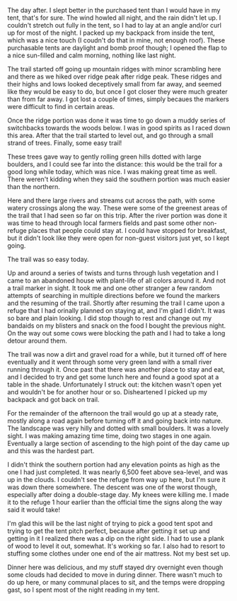 The day after. I slept better in the purchased tent than I would have in my
tent, that's for sure. The wind howled all night, and the rain didn't let up. I
couldn't stretch out fully in the tent, so I had to lay at an angle and/or curl
up for most of the night. I packed up my backpack from inside the tent, which
was a nice touch (I coudn't do that in mine, not enough roof). These purchasable
tents are daylight and bomb proof though; I opened the flap to a nice sun-filled
and calm morning, nothing like last night.

<Stats
  gain="3809"
  garmin="11485969109"
  loss="4453"
  miles="13.88"
  steps="32972"
/>

The trail started off going up mountain ridges with minor scrambling here and
there as we hiked over ridge peak after ridge peak. These ridges and their
highs and lows looked deceptively small from far away, and seemed like they
would be easy to do, but once I got closer they were much greater than from
far away. I got lost a couple of times, simply becaues the markers were
difficult to find in certain areas.

Once the ridge portion was done it was time to go down a muddy series of
switchbacks towards the woods below. I was in good spirits as I raced down
this area. After that the trail started to level out, and go through a small
strand of trees. Finally, some easy trail!

These trees gave way to gently rolling green hills dotted with large boulders,
and I could see far into the distance: this would be the trail for a good long
while today, which was nice. I was making great time as well. There weren't
kidding when they said the southern portion was much easier than the northern.

Here and there large rivers and streams cut across the path, with some watery
crossings along the way. These were some of the greenest areas of the trail that
I had seen so far on this trip. After the river portion was done it was time to
head through local farmers fields and past some other non-refuge places that
people could stay at. I could have stopped for breakfast, but it didn't look
like they were open for non-guest visitors just yet, so I kept going.

The trail was so easy today.

Up and around a series of twists and turns through lush vegetation and I came
to an abandoned house with plant-life of all colors around it. And not a trail
marker in sight. It took me and one other stranger a few random attempts of
searching in multiple directions before we found the markers and the resuming
of the trail. Shortly after resuming the trail I came upon a refuge that I had
orinally planned on staying at, and I'm glad I didn't. It was so bare and plain
looking. I did stop though to rest and change out my bandaids on my blisters and
snack on the food I bought the previous night. On the way out some cows were
blocking the path and I had to take a long detour around them.

The trail was now a dirt and gravel road for a while, but it turned off of here
eventually and it went through some very green land with a small river
running through it. Once past that there was another place to stay and eat, and
I decided to try and get some lunch here and found a good spot at a table in the
shade. Unfortunately I struck out: the kitchen wasn't open yet and wouldn't be
for another hour or so. Disheartened I picked up my backpack and got back on
trail.

For the remainder of the afternoon the trail would go up at a steady rate,
mostly along a road again before turning off it and going back into nature. The
landscape was very hilly and dotted with small boulders. It was a lovely sight.
I was making amazing time time, doing two stages in one again. Eventually a
large section of ascending to the high point of the day came up and this was
the hardest part.

I didn't think the southern portion had any elevation points as high as the one
I had just completed. It was nearly 6,500 feet above sea-level, and was up in
the clouds. I couldn't see the refuge from way up here, but I'm sure it was
down there somewhere. The descent was one of the worst though, especially after
doing a double-stage day. My knees were killing me. I made it to the refuge 1
hour earlier than the official time the signs along the way said it would take!

I'm glad this will be the last night of trying to pick a good tent spot and trying
to get the tent pitch perfect, because after getting it set up and getting in
it I realized there was a dip on the right side. I had to use a plank of wood
to level it out, somewhat. It's working so far. I also had to resort to stuffing
some clothes under one end of the air mattress. Not my best set up.

Dinner here was delicious, and my stuff stayed dry overnight even though some
clouds had decided to move in during dinner. There wasn't much to do up here,
or many communal places to sit, and the temps were dropping gast, so I spent
most of the night reading in my tent.
